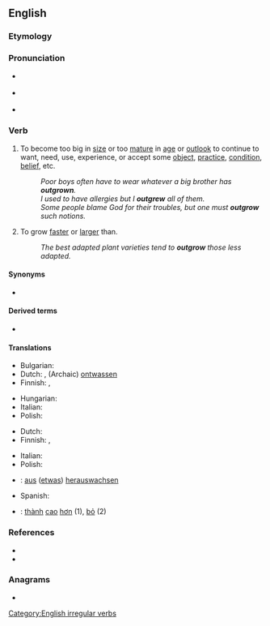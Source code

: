 ==English==

===Etymology===
{{prefix|en|out|grow}}

===Pronunciation===
* {{a|UK}} {{IPA|en|/ˌaʊtˈɡɹəʊ/}}
* {{a|US}} {{IPA|en|/ˌɑʊtˈɡɹoʊ/}}
* {{rhymes|en|əʊ}}

===Verb===
{{en-verb|outgrows|outgrowing|outgrew|outgrown}}

# {{lb|en|transitive}} To become too big in [[size]] or too [[mature]] in [[age]] or [[outlook]] to continue to want, need, use, experience, or accept some [[object]], [[practice]], [[condition]], [[belief]], etc.
#: ''Poor boys often have to wear whatever a big brother has '''outgrown'''.''
#: ''I used to have allergies but I '''outgrew''' all of them.''
#: ''Some people blame God for their troubles, but one must '''outgrow''' such notions.''
# {{lb|en|transitive}} To grow [[faster]] or [[larger]] than.
#: ''The best adapted plant varieties tend to '''outgrow''' those less adapted.''
====Synonyms====
* {{l|en|grow out of}}
====Derived terms====
* {{l|en|outgrowth}}

====Translations====
{{trans-top|to become too big or mature for some object, practice, condition, belief, etc}}
* Bulgarian: {{t+|bg|надраствам}}
* Dutch: {{t+|nl|ontgroeien}}, (Archaic) [[ontwassen]]
* Finnish: {{t|fi|[[kasvaa]] [[ulos]]}}, {{t|fi|[[kasvaa]] [[pois]]}}
{{trans-mid}}
* Hungarian: {{t+|hu|kinő}}
* Italian: {{t+|it|superare}}
* Polish: {{t+|pl|wyrastać}}
{{trans-bottom}}

{{trans-top|to grow faster or taller than someone or something else}}
* Dutch: {{t+|nl|ontgroeien}}
* Finnish: {{t|fi|[[kasvaa]] [[nopeammin]]}}, {{t|fi|[[kasvaa]] [[isompi|isommaksi]]}}
{{trans-mid}}
* Italian: {{t+|it|superare}}
* Polish: {{t|pl|przerastać}}
{{trans-bottom}}

{{checktrans-top}}
* {{ttbc|de}}: [[aus]] ([[etwas]]) [[herauswachsen]]
* Spanish: {{t-check|es|crecer más que}}
{{trans-mid}}
* {{ttbc|vi}}: [[thành#Vietnamese|thành]] [[cao#Vietnamese|cao]] [[hơn]] (1), [[bỏ]] (2)
{{trans-bottom}}

===References===
* {{R:Century 1911}}
* {{R:Webster 1913}}

===Anagrams===
* {{anagrams|en|a=goortuw|grow out}}

[[Category:English irregular verbs]]